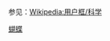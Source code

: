 {{Userbox
  |border-c = #000000
  |border-s = 1
  |id-c     = #FFFFFF
  |id-s     = 9
  |id-fc    = #000000
  |info-c   = white
  |info-s   = 9
  |info-fc  = black
  |id       = [[File:Atrophaneura horishana 曙鳳蝶 雄.jpg|65px|center]]
  |info     = 這個用戶喜歡研究'''[[蝴蝶]]'''。
}}
<noinclude>
<p style="clear: both; padding-top: 2em">
参见：[[Wikipedia:用户框/科学]]
</p>
[[Category:科学类用户框模板|蝴蝶]]
</noinclude>